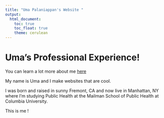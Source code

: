 ```yaml
---
title: "Uma Palaniappan's Website "
output: 
  html_document:
    toc: true
    toc_float: true
    theme: cerulean
---
```


# Uma's Professional Experience!

You can learn a lot more about me [here](aboutme.html)

My name is Uma and I make websites that are cool.

I was born and raised in sunny Fremont, CA and now live in Manhattan, NY where I'm studying Public Health at the Mailman School of Public Health at Columbia University. 

This is me !